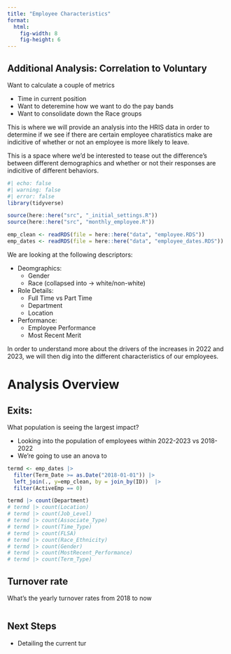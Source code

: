 ```yaml
---
title: "Employee Characteristics"
format:
  html:
    fig-width: 8
    fig-height: 6
---
```



::: {.callout-caution collapse="true"}
## Additional Analysis: Correlation to Voluntary

Want to calculate a couple of metrics

* Time in current position
* Want to deteremine how we want to do the pay bands
* Want to consolidate down the Race groups

:::

This is where we will provide an analysis into the HRIS data in order to determine if we see if there are certain employee charatistics make are indicitive of whether or not an employee is more likely to leave.

This is a space where we'd be interested to tease out the difference's between different demographics and whether or not their responses are indicitive of different behaviors.

```r
#| echo: false
#| warning: false
#| error: false
library(tidyverse)

source(here::here("src", "_initial_settings.R"))
source(here::here("src", "monthly_employee.R"))

emp_clean <- readRDS(file = here::here("data", "employee.RDS"))
emp_dates <- readRDS(file = here::here("data", "employee_dates.RDS"))
```

We are looking at the following descriptors: 

* Deomgraphics: 
  * Gender
  * Race (collapsed into -> white/non-white)
* Role Details:
  * Full Time vs Part Time
  * Department
  * Location
* Performance: 
  * Employee Performance
  * Most Recent Merit

  
In order to understand more about the drivers of the increases in 2022 and 2023, we will then dig into the different characteristics of our employees. 

# Analysis Overview

::: panel-tabset
## Exits:

What population is seeing the largest impact?

* Looking into the population of employees within 2022-2023 vs 2018-2022
* We're going to use an anova to 

```r
termd <- emp_dates |> 
  filter(Term_Date >= as.Date("2018-01-01")) |> 
  left_join(., y=emp_clean, by = join_by(ID))  |> 
  filter(ActiveEmp == 0) 

termd |> count(Department)
# termd |> count(Location)
# termd |> count(Job_Level)
# termd |> count(Associate_Type)
# termd |> count(Time_Type)
# termd |> count(FLSA)
# termd |> count(Race_Ethnicity)
# termd |> count(Gender)
# termd |> count(MostRecent_Performance)
# termd |> count(Term_Type)

```


## Turnover rate

What's the yearly turnover rates from 2018 to now

```r

```

## Next Steps

-   Detailing the current tur

:::